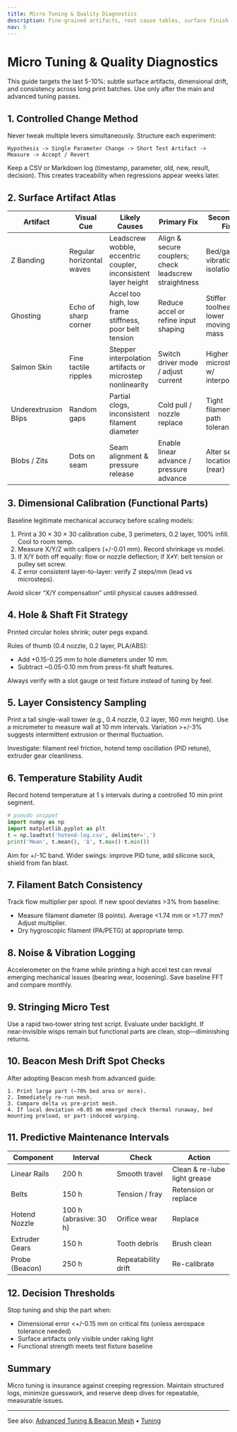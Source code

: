 ```yaml
---
title: Micro Tuning & Quality Diagnostics
description: Fine-grained artifacts, root cause tables, surface finish optimization, dimensional accuracy, and controlled experiments.
nav: 5
---
```


# Micro Tuning & Quality Diagnostics

This guide targets the last 5-10%: subtle surface artifacts, dimensional drift, and consistency across long print batches. Use only after the main and advanced tuning passes.

## 1. Controlled Change Method

Never tweak multiple levers simultaneously. Structure each experiment:

```
Hypothesis -> Single Parameter Change -> Short Test Artifact -> Measure -> Accept / Revert
```

Keep a CSV or Markdown log (timestamp, parameter, old, new, result, decision). This creates traceability when regressions appear weeks later.

## 2. Surface Artifact Atlas

| Artifact | Visual Cue | Likely Causes | Primary Fix | Secondary Fix |
|----------|------------|--------------|-------------|---------------|
| Z Banding | Regular horizontal waves | Leadscrew wobble, eccentric coupler, inconsistent layer height | Align & secure couplers; check leadscrew straightness | Bed/gadget vibration isolation |
| Ghosting | Echo of sharp corner | Accel too high, low frame stiffness, poor belt tension | Reduce accel or refine input shaping | Stiffer toolhead, lower moving mass |
| Salmon Skin | Fine tactile ripples | Stepper interpolation artifacts or microstep nonlinearity | Switch driver mode / adjust current | Higher microstep w/ interpolation |
| Underextrusion Blips | Random gaps | Partial clogs, inconsistent filament diameter | Cold pull / nozzle replace | Tight filament path tolerances |
| Blobs / Zits | Dots on seam | Seam alignment & pressure release | Enable linear advance / pressure advance | Alter seam location (rear) |

## 3. Dimensional Calibration (Functional Parts)

Baseline legitimate mechanical accuracy before scaling models:

1. Print a 30 × 30 × 30 calibration cube, 3 perimeters, 0.2 layer, 100% infill. Cool to room temp.
2. Measure X/Y/Z with calipers (+/-0.01 mm). Record shrinkage vs model.
3. If X/Y both off equally: flow or nozzle deflection; if X≠Y: belt tension or pulley set screw.
4. Z error consistent layer-to-layer: verify Z steps/mm (lead vs microsteps).

Avoid slicer “X/Y compensation” until physical causes addressed.

## 4. Hole & Shaft Fit Strategy

Printed circular holes shrink; outer pegs expand.

Rules of thumb (0.4 nozzle, 0.2 layer, PLA/ABS):
- Add +0.15-0.25 mm to hole diameters under 10 mm.
- Subtract ~0.05-0.10 mm from press-fit shaft features.

Always verify with a slot gauge or test fixture instead of tuning by feel.

## 5. Layer Consistency Sampling

Print a tall single-wall tower (e.g., 0.4 nozzle, 0.2 layer, 160 mm height). Use a micrometer to measure wall at 10 mm intervals. Variation >+/-3% suggests intermittent extrusion or thermal fluctuation.

Investigate: filament reel friction, hotend temp oscillation (PID retune), extruder gear cleanliness.

## 6. Temperature Stability Audit

Record hotend temperature at 1 s intervals during a controlled 10 min print segment.

```python
# pseudo snippet
import numpy as np
import matplotlib.pyplot as plt
t = np.loadtxt('hotend-log.csv', delimiter=',')
print('Mean', t.mean(), 'Δ', t.max()-t.min())
```

Aim for +/-1C band. Wider swings: improve PID tune, add silicone sock, shield from fan blast.

## 7. Filament Batch Consistency

Track flow multiplier per spool. If new spool deviates >3% from baseline:
- Measure filament diameter (8 points). Average <1.74 mm or >1.77 mm? Adjust multiplier.
- Dry hygroscopic filament (PA/PETG) at appropriate temp.

## 8. Noise & Vibration Logging

Accelerometer on the frame while printing a high accel test can reveal emerging mechanical issues (bearing wear, loosening). Save baseline FFT and compare monthly.

## 9. Stringing Micro Test

Use a rapid two‑tower string test script. Evaluate under backlight. If near‑invisible wisps remain but functional parts are clean, stop—diminishing returns.

## 10. Beacon Mesh Drift Spot Checks

After adopting Beacon mesh from advanced guide:

```
1. Print large part (~70% bed area or more).
2. Immediately re-run mesh.
3. Compare delta vs pre-print mesh.
4. If local deviation >0.05 mm emerged check thermal runaway, bed mounting preload, or part-induced warping.
```

## 11. Predictive Maintenance Intervals

| Component | Interval | Check | Action |
|-----------|----------|-------|--------|
| Linear Rails | 200 h | Smooth travel | Clean & re-lube light grease |
| Belts | 150 h | Tension / fray | Retension or replace |
| Hotend Nozzle | 100 h (abrasive: 30 h) | Orifice wear | Replace |
| Extruder Gears | 150 h | Tooth debris | Brush clean |
| Probe (Beacon) | 250 h | Repeatability drift | Re-calibrate |

## 12. Decision Thresholds

Stop tuning and ship the part when:
- Dimensional error <+/-0.15 mm on critical fits (unless aerospace tolerance needed)
- Surface artifacts only visible under raking light
- Functional strength meets test fixture baseline

## Summary

Micro tuning is insurance against creeping regression. Maintain structured logs, minimize guesswork, and reserve deep dives for repeatable, measurable issues.

---

See also: [Advanced Tuning & Beacon Mesh](/docs/advanced-tuning) • [Tuning](/docs/tuning)
